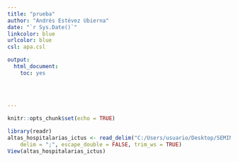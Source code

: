 ```yaml
---
title: "prueba"
author: "Andrés Estévez Ubierna"
date: "`r Sys.Date()`"
linkcolor: blue
urlcolor: blue
csl: apa.csl

output:
  html_document:
    toc: yes
    
     
  

---
```


```r
knitr::opts_chunk$set(echo = TRUE)
```
```r
library(readr)
altas_hospitalarias_ictus <- read_delim("C:/Users/usuario/Desktop/SEMINARIOS_PRUEBAS/Prueba/data/altas_hospitalarias_ictus.csv", 
    delim = ";", escape_double = FALSE, trim_ws = TRUE)
View(altas_hospitalarias_ictus)
```

